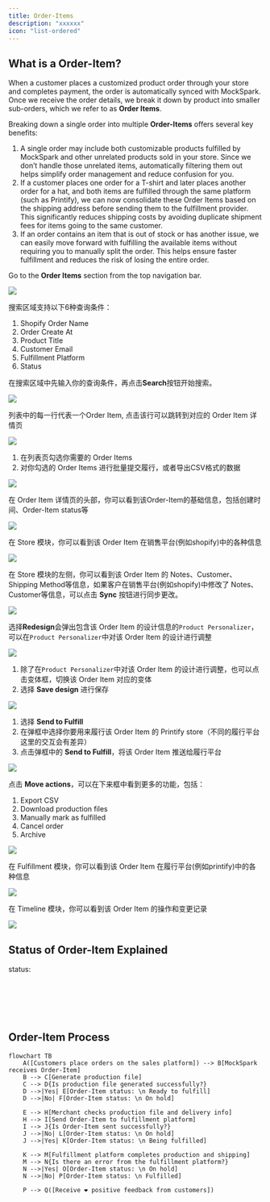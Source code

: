 ```yaml
---
title: Order-Items
description: "xxxxxx"
icon: "list-ordered"
---
```



## What is a Order-Item?
When a customer places a customized product order through your store and completes payment, the order is automatically synced with MockSpark. Once we receive the order details, we break it down by product into smaller sub-orders, which we refer to as **Order Items**.

Breaking down a single order into multiple **Order-Items** offers several key benefits:
1. A single order may include both customizable products fulfilled by MockSpark and other unrelated products sold in your store. Since we don’t handle those unrelated items, automatically filtering them out helps simplify order management and reduce confusion for you.
2. If a customer places one order for a T-shirt and later places another order for a hat, and both items are fulfilled through the same platform (such as Printify), we can now consolidate these Order Items based on the shipping address before sending them to the fulfillment provider. This significantly reduces shipping costs by avoiding duplicate shipment fees for items going to the same customer.
3. If an order contains an item that is out of stock or has another issue, we can easily move forward with fulfilling the available items without requiring you to manually split the order. This helps ensure faster fulfillment and reduces the risk of losing the entire order.

Go to the **Order Items** section from the top navigation bar.
<Frame>
  <img src="/images/order-items/order-items/PixPin_2025-05-27_16-24-58.png" />
</Frame>

搜索区域支持以下6种查询条件：
1. Shopify Order Name
2. Order Create At
3. Product Title
4. Customer Email
5. Fulfillment Platform
6. Status

在搜索区域中先输入你的查询条件，再点击**Search**按钮开始搜索。
<Frame>
  <img src="/images/order-items/order-items/PixPin_2025-05-27_16-27-00.png" />
</Frame>

列表中的每一行代表一个Order Item, 点击该行可以跳转到对应的 Order Item 详情页
<Frame>
  <img src="/images/order-items/order-items/PixPin_2025-05-27_16-32-42.png" />
</Frame>

1. 在列表页勾选你需要的 Order Items
2. 对你勾选的 Order Items 进行批量提交履行，或者导出CSV格式的数据
<Frame>
  <img src="/images/order-items/order-items/PixPin_2025-05-27_16-34-25.png" />
</Frame>

在 Order Item 详情页的头部，你可以看到该Order-Item的基础信息，包括创建时间、Order-Item status等
<Frame>
  <img src="/images/order-items/order-items/PixPin_2025-05-27_16-53-58.png" />
</Frame>

在 Store 模块，你可以看到该 Order Item 在销售平台(例如shopify)中的各种信息
<Frame>
  <img src="/images/order-items/order-items/PixPin_2025-05-27_16-54-47.png" />
</Frame>

在 Store 模块的左侧，你可以看到该 Order Item 的 Notes、Customer、Shipping Method等信息，如果客户在销售平台(例如shopify)中修改了 Notes、Customer等信息，可以点击 **Sync** 按钮进行同步更改。
<Frame>
  <img src="/images/order-items/order-items/PixPin_2025-05-27_16-56-53.png" />
</Frame>

选择**Redesign**会弹出包含该 Order Item 的设计信息的`Product Personalizer`，可以在`Product Personalizer`中对该 Order Item 的设计进行调整
<Frame>
  <img src="/images/order-items/order-items/PixPin_2025-05-27_16-58-53.png" />
</Frame>

1. 除了在`Product Personalizer`中对该 Order Item 的设计进行调整，也可以点击变体框，切换该 Order Item 对应的变体
2. 选择 **Save design** 进行保存
<Frame>
  <img src="/images/order-items/order-items/PixPin_2025-05-27_17-00-24.png" />
</Frame>

1. 选择 **Send to Fulfill**
2. 在弹框中选择你要用来履行该 Order Item 的 Printify store（不同的履行平台这里的交互会有差异）
3. 点击弹框中的 **Send to Fulfill**，将该 Order Item 推送给履行平台
<Frame>
  <img src="/images/order-items/order-items/PixPin_2025-05-27_17-02-14.png" />
</Frame>

点击 **Move actions**，可以在下来框中看到更多的功能，包括：
1. Export CSV
2. Download production files
3. Manually mark as fulfilled
4. Cancel order
5. Archive
<Frame>
  <img src="/images/order-items/order-items/PixPin_2025-05-27_17-03-23.png" />
</Frame>

在 Fulfillment 模块，你可以看到该 Order Item 在履行平台(例如printify)中的各种信息
<Frame>
  <img src="/images/order-items/order-items/PixPin_2025-05-27_17-04-15.png" />
</Frame>

在 Timeline 模块，你可以看到该 Order Item 的操作和变更记录
<Frame>
  <img src="/images/order-items/order-items/PixPin_2025-05-27_17-05-13.png" />
</Frame>

## Status of Order-Item Explained
status: <ColorText color="#3b82f6" text="Generating" />
<ColorText color="#eab308" text="Ready to fulfill" />
<br/>
<ColorText color="#3b82f6" text="Sending" />
<br/>
<ColorText color="#3b82f6" text="Being fulfilled" />
<br/>
<ColorText color="#22c55e" text="Fulfilled" />
<br/>
<ColorText color="#ef4444" text="On hold" />
<br/>
<ColorText color="#6b7280" text="Canceled" />
<br/>
<ColorText color="#6b7280" text="Archived" />

## Order-Item Process
```mermaid
flowchart TB
    A([Customers place orders on the sales platform]) --> B[MockSpark receives Order-Item]
    B --> C[Generate production file]
    C --> D{Is production file generated successfully?}
    D -->|Yes| E[Order-Item status: \n Ready to fulfill]
    D -->|No| F[Order-Item status: \n On hold]

    E --> H[Merchant checks production file and delivery info]
    H --> I[Send Order-Item to fulfillment platform]
    I --> J{Is Order-Item sent successfully?}
    J -->|No| L[Order-Item status: \n On hold]
    J -->|Yes| K[Order-Item status: \n Being fulfilled]

    K --> M[Fulfillment platform completes production and shipping]
    M --> N{Is there an error from the fulfillment platform?}
    N -->|Yes| O[Order-Item status: \n On hold]
    N -->|No| P[Order-Item status: \n Fulfilled]

    P --> Q([Receive ❤ positive feedback from customers])
```
